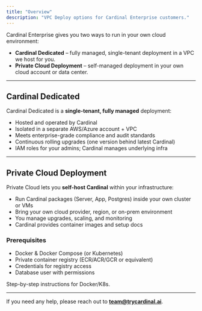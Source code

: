 ```yaml
---
title: "Overview"
description: "VPC Deploy options for Cardinal Enterprise customers."
---
```


Cardinal Enterprise gives you two ways to run in your own cloud environment:

- **Cardinal Dedicated** – fully managed, single-tenant deployment in a VPC we host for you.  
- **Private Cloud Deployment** – self-managed deployment in your own cloud account or data center.

---

## Cardinal Dedicated

Cardinal Dedicated is a **single-tenant, fully managed** deployment:

- Hosted and operated by Cardinal  
- Isolated in a separate AWS/Azure account + VPC  
- Meets enterprise-grade compliance and audit standards  
- Continuous rolling upgrades (one version behind latest Cardinal)  
- IAM roles for your admins; Cardinal manages underlying infra  

---

## Private Cloud Deployment

Private Cloud lets you **self-host Cardinal** within your infrastructure:

- Run Cardinal packages (Server, App, Postgres) inside your own cluster or VMs  
- Bring your own cloud provider, region, or on-prem environment  
- You manage upgrades, scaling, and monitoring  
- Cardinal provides container images and setup docs  

### Prerequisites
- Docker & Docker Compose (or Kubernetes)  
- Private container registry (ECR/ACR/GCR or equivalent)  
- Credentials for registry access  
- Database user with permissions  

<CardGroup cols={2}>
  <Card title="Deployment Guide" icon="book" href="/enterprise/vpc-deploy/get-started">
    Step-by-step instructions for Docker/K8s.
  </Card>
</CardGroup>

---

If you need any help, please reach out to **team@trycardinal.ai**.
